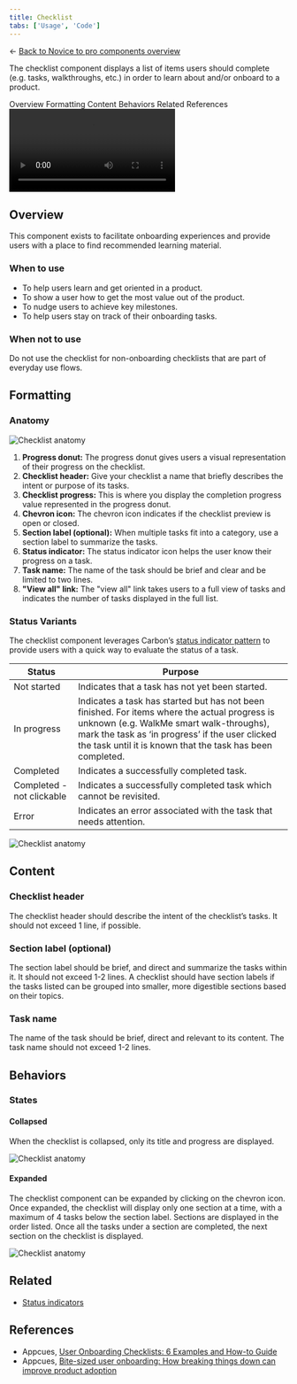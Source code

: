 ```yaml
---
title: Checklist
tabs: ['Usage', 'Code']
---
```


← [Back to Novice to pro components overview](/novice-to-pro/components/overview)

<PageDescription>

The checklist component displays a list of items users should complete (e.g. tasks, walkthroughs, etc.) in order to learn about and/or onboard to a product.

</PageDescription>

<AnchorLinks>
   <AnchorLink>Overview</AnchorLink>
   <AnchorLink>Formatting</AnchorLink>
   <AnchorLink>Content</AnchorLink>
   <AnchorLink>Behaviors</AnchorLink>
   <AnchorLink>Related</AnchorLink>
   <AnchorLink>References</AnchorLink>
</AnchorLinks>

<Row>
<Column colMd={12} colLg={12}>

<Video src="images/checklist-01.mp4" autoPlay loop>
    <track kind="captions" src="images/checklist-01.mp4" />
</Video>

</Column>
</Row>


## Overview

This component exists to facilitate onboarding experiences and provide users with a place to find recommended learning material.

### When to use
- To help users learn and get oriented in a product.
- To show a user how to get the most value out of the product.
- To nudge users to achieve key milestones.
- To help users stay on track of their onboarding tasks.

### When not to use

Do not use the checklist for non-onboarding checklists that are part of everyday use flows.


## Formatting

### Anatomy

<Row>
<Column colMd={8} colLg={8}>

![Checklist anatomy](images/checklist-02.png)

</Column>
</Row>

1. **Progress donut:** The progress donut gives users a visual representation of their progress on the checklist.
2. **Checklist header:** Give your checklist a name that briefly describes the intent or purpose of its tasks.
3. **Checklist progress:** This is where you display the completion progress value represented in the progress donut.
4. **Chevron icon:** The chevron icon indicates if the checklist preview is open or closed.
5. **Section label (optional):**  When multiple tasks fit into a category, use a section label to summarize the tasks. 
6. **Status indicator:** The status indicator icon helps the user know their progress on a task.
7. **Task name:**  The name of the task should be brief and clear and be limited to two lines. 
8. **"View all" link:** The "view all" link takes users to a full view of tasks and indicates the number of tasks displayed in the full list.


### Status Variants

The checklist component leverages Carbon’s [status indicator pattern](https://carbondesignsystem.com/patterns/status-indicator-pattern/#medium-attention) to provide users with a quick way to evaluate the status of a task.

| Status   | Purpose                                                                                                                                       |
| --------- | ---------------------------------------------------------------------------------------------------------------------------------             |
| Not started   | Indicates that a task has not yet been started.                                                                      |
| In progress   | Indicates a task has started but has not been finished. For items where the actual progress is unknown (e.g. WalkMe smart walk-throughs), mark the task as ‘in progress’ if the user clicked the task until it is known that the task has been completed. |
| Completed     | Indicates a successfully completed task.                                                                       |
| Completed - not clickable | Indicates a successfully completed task which cannot be revisited.                                                     |
| Error | Indicates an error associated with the task that needs attention.                                                     |

<Row>
<Column colMd={8} colLg={8}>

![Checklist anatomy](images/checklist-03.png)

</Column>
</Row>


## Content

### Checklist header
The checklist header should describe the intent of the checklist’s tasks. It should not exceed 1 line, if possible. 

### Section label (optional)
The section label should be brief, and direct and summarize the tasks within it. It should not exceed 1-2 lines. A checklist should have section labels if the tasks listed can be grouped into smaller, more digestible sections based on their topics. 

### Task name
The name of the task should be brief, direct and relevant to its content. The task name should not exceed 1-2 lines.


## Behaviors

### States

#### Collapsed
When the checklist is collapsed, only its title and progress are displayed.

<Row>
<Column colMd={8} colLg={8}>

![Checklist anatomy](images/checklist-04.png)

</Column>
</Row>

#### Expanded
The checklist component can be expanded by clicking on the chevron icon. Once expanded, the checklist will display only one section at a time, with a maximum of 4 tasks below the section label. Sections are displayed in the order listed. Once all the tasks under a section are completed, the next section on the checklist is displayed. 

<Row>
<Column colMd={8} colLg={8}>

![Checklist anatomy](images/checklist-05.png)

</Column>
</Row>


## Related
- [Status indicators](https://carbondesignsystem.com/patterns/status-indicator-pattern/)


## References
- Appcues, [User Onboarding Checklists: 6 Examples and How-to Guide](https://www.appcues.com/blog/best-checklist-examples)
- Appcues, [Bite-sized user onboarding: How breaking things down can improve product adoption](https://www.appcues.com/blog/bite-sized-user-onboarding)
